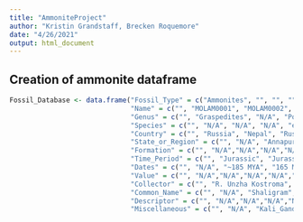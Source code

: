 ```yaml
---
title: "AmmoniteProject"
author: "Kristin Grandstaff, Brecken Roquemore"
date: "4/26/2021"
output: html_document
---
```


## Creation of ammonite dataframe
```r
Fossil_Database <- data.frame("Fossil_Type" = c("Ammonites", "", "", "", "", "", "", "", "", "", "", "", "", "", "", "", "", "", "", "Mazon_Creek", "", "", "", "", "", "", "", "", "", "", "", "", "", "", "", "", "", "", "", "", "", "", "", "", "", "", "", "", "", "", "", "", "", "", "", "", ""), 
                              "Name" = c("", "MOLAM0001", "MOLAM0002", "MOLAM0003", "MOLAM0004", "MOLAM0005", "MOLAM0006", "MOLAM0007", "MOLAM0008", "MOLAM0009", "MOLAM0010", "MOLAM0011", "MOLAM0012", "MOLAM0013", "MOLAM0014", "MOLAM0015", "MOLAM0016", "MOLAM0017", "MOLAM0018", "", "MAZCRK0001", "MAZCRK0002", "MAZCRK0003", "MAZCRK0004", "MAZCRK0005", "MAZCRK0006", "MAZCRK0007", "MAZCRK0008", "MAZCRK0009", "MAZCRK0010", "MAZCRK0011", "MAZCRK0012", "MAZCRK0013", "MAZCRK0014", "MAZCRK0015", "MAZCRK0016", "MAZCRK0017", "MAZCRK0018", "MAZCRK0019", "MAZCRK0020", "MAZCRK0021", "MAZCRK0022", "MAZCRK0023", "MAZCRK0024", "MAZCRK0025", "MAZCRK0026", "MAZCRK0027", "MAZCRK0028", "MAZCRK0029", "MAZCRK0030", "MAZCRK0031", "MAZCRK0032", "MAZCRK0033", "MAZCRK0034", "MAZCRK0035", "MAZCRK0036", "MAZCRK0037"),
                              "Genus" = c("", "Graspedites", "N/A", "Polished Belemnite", "Eleganticeras", "Metalegoceras", "N/A", "Hypocladiscites", "N/A", "Lanceolites", "54", "Tissotia", "Microdoceras", "Laevaptychus", "N/A", "N/A", "Muensteroceras", "N/A", "N/A", "", "", "", "", "", "", "", "", "", "", "", "", "", "", "", "", "", "", "", "", "", "", "", "", "", "", "", "", "", "", "", "", "", "", "", "", "", ""),
                              "Species" = c("", "N/A", "N/A", "N/A", "elegantulum", "tschernyschewi", "N/A", "subaratus_plantus", "N/A", "compactus", "N/A", "obesa", "N/A", "latus", "N/A", "N/A", "parallelum", "N/A", "N/A", "", "", "", "", "", "", "", "", "", "", "", "", "", "", "", "", "", "", "", "", "", "", "", "", "", "", "", "", "", "", "", "", "", "", "", "", "", ""),
                              "Country" = c("", "Russia", "Nepal", "Russia", "England", "Indonesia", "United_Kingdom", "Indonesia", "United_States_of_America", "Indonesia", "Morocco", "Peru", "United_Kingdom", "England", "United_Kingdom", "United_States_of_America", "United_States_of_America", "United_Kingdom", "Morocco", "", "United_States_of_America", "", "", "", "", "", "", "", "", "", "", "", "", "", "", "", "", "", "", "", "", "", "", "", "", "", "", "", "", "", "", "", "", "", "", "", ""),
                              "State_or_Region" = c("", "N/A", "Annapurna, Mustang", "Tarstan Region", "North Yorkshire, Whitby Cannonball", "Timor, Noe Bihati", "Charmouth", "Timor, Noe Bihati", "Wyoming", "Timor, Noe Bihati", "N/A", "Cajamarca", "Black Ven, Lyme Regis", "Westbury, Wiltshire", "North Yorkshire, Nr. Whitby Kettleness", "Little Glasses Creek, Marshall County, Little Glasses Creek, Oklahoma", "Jackson County, Indiana", "Charmouth", "N/A", "", "Illinois", "", "", "", "", "", "", "", "", "", "", "", "", "", "", "", "", "", "", "", "", "", "", "", "", "", "", "", "", "", "", "", "", "", "", "", ""),
                              "Formation" = c("", "N/A","N/A","N/A","N/A","N/A", "N/A","N/A","N/A","N/A","N/A", "N/A","N/A","N/A","N/A", "N/A", "Rockford_Limestone", "N/A", "N/A", "", "Mazon_Creek", "", "", "", "", "", "", "", "", "", "", "", "", "", "", "", "", "", "", "", "", "", "", "", "", "", "", "", "", "", "", "", "", "", "", "", ""),
                              "Time_Period" = c("", "Jurassic", "Jurassic", "Late Jurassic", "Lower Jurassic", "Lower Permian", "N/A", "Norian, Triassic", "N/A", "Lower Triassic Smithian", "N/A", "Upper Cretaceous Coniacian", "N/A", "Kimmeridgian Jurassic", "Bifrons Zone, Commune Subzone, Upper Lias, Lower Jurassic", "N/A", "N/A", "N/A", "N/A", "", "", "", "", "", "", "", "", "", "", "", "", "", "", "", "", "", "", "", "", "", "", "", "", "", "", "", "", "", "", "", "", "", "", "", "", "", ""),
                              "Dates" = c("", "N/A", "~185 MYA", "165 MYA", "180 MYA", "N/A", "N/A", "227-208.5 MYA", "N/A", "N/A", "N/A", "N/A", "N/A", "157 MYA", "180 MYA", "N/A", "325 MYA", "N/A", "N/A", "", "", "", "", "", "", "", "", "", "", "", "", "", "", "", "", "", "", "", "", "", "", "", "", "", "", "", "", "", "", "", "", "", "", "", "", "", ""),
                              "Value" = c("", "N/A","N/A","N/A","N/A","N/A", "N/A", "N/A", "N/A", "N/A", "N/A", "N/A", "N/A", "N/A", "N/A", "N/A", "N/A", "N/A", "N/A", "N/A", "", "", "", "", "", "", "", "", "", "", "", "", "", "", "", "", "", "", "", "", "", "", "", "", "", "", "", "", "", "", "", "", "", "", "", "", ""),
                              "Collector" = c("", "R. Unzha Kostroma", "N/A", "Dr. Utt", "N/A", "N/A", "N/A", "N/A", "N/A", "N/A", "N/A", "N/A", "N/A", "N. Zachariades", "N/A", "Dr. Utt", "N/A", "N/A", "N/A", "", "", "", "", "", "", "", "", "", "", "", "", "", "", "", "", "", "", "", "", "", "", "", "", "", "", "", "", "", "", "", "", "", "", "", "", "", ""),
                              "Common_Name" = c("", "N/A", "Shaligram", "polished Belemite", "N/A", "N/A", "N/A", "N/A", "Belemite Guard", "N/A", "Goniatite", "N/A", "N/A", "N/A", "Whitby Snakestone", "N/A", "N/A", "N/A", "Goniatite", "", "", "", "", "", "", "", "", "", "", "", "", "", "", "", "", "", "", "", "", "", "", "", "", "", "", "", "", "", "", "", "", "", "", "", "", "", ""),
                              "Descriptor" = c("", "N/A","N/A","N/A","N/A","N/A", "N/A", "Mojsisovics", "N/A", "N/A", "N/A", "N/A", "N/A", "Parkinson", "N/A", "N/A", "N/A", "N/A", "N/A", "", "", "", "", "", "", "", "", "", "", "", "", "", "", "", "", "", "", "", "", "", "", "", "", "", "", "", "", "", "", "", "", "", "", "", "", "", ""),
                              "Miscellaneous" = c("", "N/A", "Kali_Gandaki_River", "N/A", "polished upper lias, falciferum subzone", "N/A", "Belemite", "N/A", "N/A", "N/A", "N/A", "N/A", "N/A", "aptychii: paired calcereous plates forming part of the jaw apparatus in certain ammonite families", "N/A", "Rhynocholites", "Mississippian Pd", "Pyritized", "N/A", "", "", "", "", "", "", "", "", "", "", "", "", "", "", "", "", "", "", "", "", "", "", "", "", "", "", "", "", "", "", "", "", "", "", "", "", "", ""))
```
